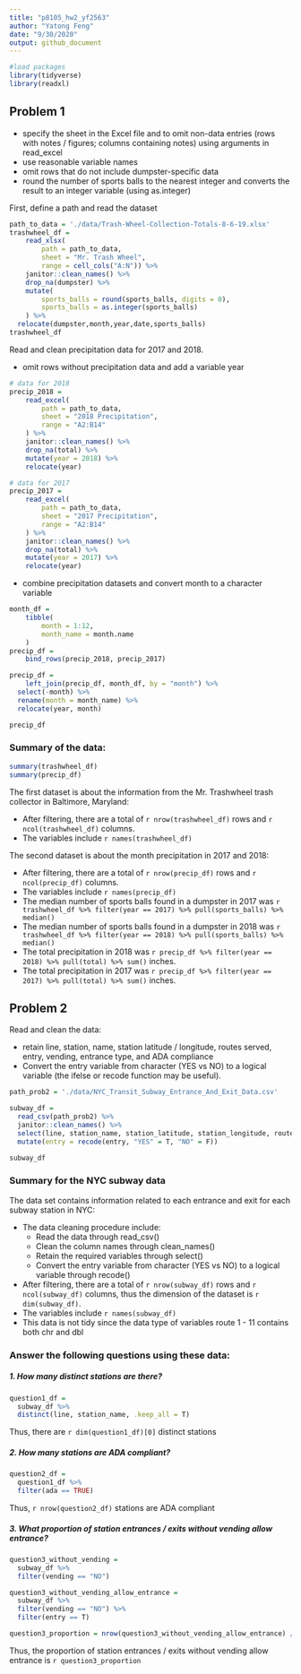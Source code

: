 ```yaml
---
title: "p8105_hw2_yf2563"
author: "Yatong Feng"
date: "9/30/2020"
output: github_document
---
```


```r
#load packages
library(tidyverse)
library(readxl)
```

## Problem 1

- specify the sheet in the Excel file and to omit non-data entries (rows with notes / figures; columns containing notes) using arguments in read_excel
- use reasonable variable names
- omit rows that do not include dumpster-specific data
- round the number of sports balls to the nearest integer and converts the result to an integer variable (using as.integer)

First, define a path and read the dataset

```r
path_to_data = './data/Trash-Wheel-Collection-Totals-8-6-19.xlsx'
trashwheel_df = 
	read_xlsx(
		path = path_to_data,
		sheet = "Mr. Trash Wheel",
		range = cell_cols("A:N")) %>% 
	janitor::clean_names() %>% 
	drop_na(dumpster) %>% 
	mutate(
		sports_balls = round(sports_balls, digits = 0),
		sports_balls = as.integer(sports_balls)
	) %>% 
  relocate(dumpster,month,year,date,sports_balls)
trashwheel_df
```

Read and clean precipitation data for 2017 and 2018. 

- omit rows without precipitation data and add a variable year

```r
# data for 2018
precip_2018 = 
	read_excel(
		path = path_to_data,
		sheet = "2018 Precipitation",
		range = "A2:B14"
	) %>% 
	janitor::clean_names() %>% 
	drop_na(total) %>% 
	mutate(year = 2018) %>% 
	relocate(year)
```

```r
# data for 2017
precip_2017 = 
	read_excel(
		path = path_to_data,
		sheet = "2017 Precipitation",
		range = "A2:B14"
	) %>% 
	janitor::clean_names() %>% 
	drop_na(total) %>% 
	mutate(year = 2017) %>% 
	relocate(year)
```

- combine precipitation datasets and convert month to a character variable

```r
month_df = 
	tibble(
		month = 1:12,
		month_name = month.name
	)
precip_df = 
	bind_rows(precip_2018, precip_2017)

precip_df =
	left_join(precip_df, month_df, by = "month") %>% 
  select(-month) %>% 
  rename(month = month_name) %>%
  relocate(year, month)

precip_df
```


### Summary of the data:

```r
summary(trashwheel_df)
summary(precip_df)
```


The first dataset is about the information from the Mr. Trashwheel trash collector in Baltimore, Maryland:

- After filtering, there are a total of `r nrow(trashwheel_df)` rows and `r ncol(trashwheel_df)` columns. 
- The variables include `r names(trashwheel_df)`

The second dataset is about the month precipitation in 2017 and 2018:

- After filtering, there are a total of `r nrow(precip_df)` rows and `r ncol(precip_df)` columns. 
- The variables include `r names(precip_df)`
- The median number of sports balls found in a dumpster in 2017 was `r trashwheel_df %>% filter(year == 2017) %>% pull(sports_balls) %>% median()`
- The median number of sports balls found in a dumpster in 2018 was `r trashwheel_df %>% filter(year == 2018) %>% pull(sports_balls) %>% median()`
- The total precipitation in 2018 was `r precip_df %>% filter(year == 2018) %>% pull(total) %>% sum()` inches.
- The total precipitation in 2017 was `r precip_df %>% filter(year == 2017) %>% pull(total) %>% sum()` inches.

## Problem 2

Read and clean the data:

- retain line, station, name, station latitude / longitude, routes served, entry, vending, entrance type, and ADA compliance
- Convert the entry variable from character (YES vs NO) to a logical variable (the ifelse or recode function may be useful).

```r
path_prob2 = './data/NYC_Transit_Subway_Entrance_And_Exit_Data.csv'

subway_df =
  read_csv(path_prob2) %>%
  janitor::clean_names() %>% 
  select(line, station_name, station_latitude, station_longitude, route1:route11, entry, vending, entrance_type, ada) %>%
  mutate(entry = recode(entry, "YES" = T, "NO" = F))

subway_df
```

### Summary for the NYC subway data

The data set contains information related to each entrance and exit for each subway station in NYC:

- The data cleaning procedure include:
  - Read the data through read_csv()
  - Clean the column names through clean_names()
  - Retain the required variables through select()
  - Convert the entry variable from character (YES vs NO) to a logical variable through recode()
- After filtering, there are a total of `r nrow(subway_df)` rows and `r ncol(subway_df)` columns, thus the dimension of the dataset is `r dim(subway_df)`.
- The variables include `r names(subway_df)`
- This data is not tidy since the data type of variables route 1 - 11 contains both chr and dbl



### Answer the following questions using these data:

##### 1. How many distinct stations are there? 

```r
question1_df =
  subway_df %>% 
  distinct(line, station_name, .keep_all = T)
```

Thus, there are `r dim(question1_df)[0]` distinct stations


##### 2. How many stations are ADA compliant?

```r
question2_df = 
  question1_df %>% 
  filter(ada == TRUE)
```

Thus, `r nrow(question2_df)` stations are ADA compliant

##### 3. What proportion of station entrances / exits without vending allow entrance?

```r
question3_without_vending = 
  subway_df %>% 
  filter(vending == "NO")

question3_without_vending_allow_entrance = 
  subway_df %>% 
  filter(vending == "NO") %>% 
  filter(entry == T)

question3_proportion = nrow(question3_without_vending_allow_entrance) / nrow(question3_without_vending)
```

Thus, the proportion of station entrances / exits without vending allow entrance is `r question3_proportion`



